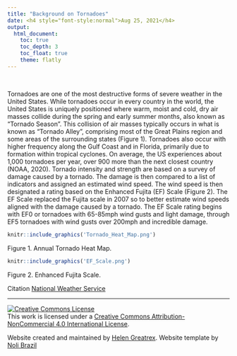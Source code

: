 ```yaml
---
title: "Background on Tornadoes"
date: <h4 style="font-style:normal">Aug 25, 2021</h4>
output: 
  html_document:
    toc: true
    toc_depth: 3
    toc_float: true
    theme: flatly
---
```



<style>
p.comment {
background-color: #DBDBDB;
padding: 10px;
border: 1px solid black;
margin-left: 25px;
border-radius: 5px;
font-style: italic;
}

.figure {
   margin-top: 20px;
   margin-bottom: 20px;
}

h1.title {
  font-weight: bold;
  font-family: Arial;  
}

h2.title {
  font-family: Arial;  
}

</style>


<style type="text/css">
#TOC {
  font-size: 13px;
  font-family: Arial;
}
</style>

\

Tornadoes are one of the most destructive forms of severe weather in the United States.  While tornadoes occur in every country in the world, the United States is uniquely positioned where warm, moist and cold, dry air masses collide during the spring and early summer months, also known as “Tornado Season”.  This collision of air masses typically occurs in what is known as “Tornado Alley”, comprising most of the Great Plains region and some areas of the surrounding states (Figure 1).  Tornadoes also occur with higher frequency along the Gulf Coast and in Florida, primarily due to formation within tropical cyclones.  On average, the US experiences about 1,000 tornadoes per year, over 900 more than the next closest country (NOAA, 2020).  Tornado intensity and strength are based on a survey of damage caused by a tornado.  The damage is then compared to a list of indicators and assigned an estimated wind speed.  The wind speed is then designated a rating based on the Enhanced Fujita (EF) Scale (Figure 2).   The EF Scale replaced the Fujita scale in 2007 so to better estimate wind speeds aligned with the damage caused by a tornado.  The EF Scale rating begins with EF0 or tornadoes with 65-85mph wind gusts and light damage, through EF5 tornadoes with wind gusts over 200mph and incredible damage.

```r
knitr::include_graphics('Tornado_Heat_Map.png')
```

Figure 1. Annual Tornado Heat Map.

```r
knitr::include_graphics('EF_Scale.png')
```

Figure 2. Enhanced Fujita Scale.

Citation [National Weather Service](https://www.weather.gov/oun/efscale)

***


<a rel="license" href="http://creativecommons.org/licenses/by-nc/4.0/"><img alt="Creative Commons License" style="border-width:0" src="https://i.creativecommons.org/l/by-nc/4.0/88x31.png" /></a><br />This work is licensed under a <a rel="license" href="http://creativecommons.org/licenses/by-nc/4.0/">Creative Commons Attribution-NonCommercial 4.0 International License</a>.


Website created and maintained by [Helen Greatrex](https://www.geog.psu.edu/directory/helen-greatrex). Website template by [Noli Brazil](https://nbrazil.faculty.ucdavis.edu/)